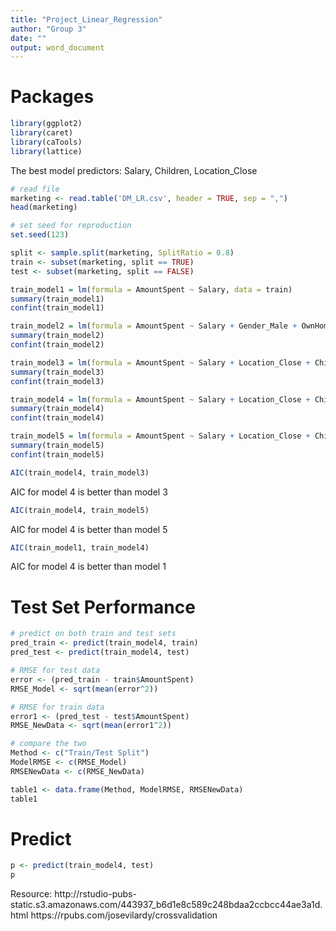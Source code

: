 ```yaml
---
title: "Project_Linear_Regression"
author: "Group 3"
date: ""
output: word_document
---
```


# Packages
```r
library(ggplot2)
library(caret)
library(caTools)
library(lattice)
```


The best model predictors: 
Salary, Children, Location_Close

```r
# read file
marketing <- read.table('DM_LR.csv', header = TRUE, sep = ",")
head(marketing)
```

```r
# set seed for reproduction
set.seed(123)

split <- sample.split(marketing, SplitRatio = 0.8)
train <- subset(marketing, split == TRUE)
test <- subset(marketing, split == FALSE)
```

```r
train_model1 = lm(formula = AmountSpent ~ Salary, data = train)
summary(train_model1)
confint(train_model1)
```
```r
train_model2 = lm(formula = AmountSpent ~ Salary + Gender_Male + OwnHome_Own + Married_Married + Location_Close + Age_Middle + Children + Age_Old, data = train)
summary(train_model2)
confint(train_model2)
```

```r
train_model3 = lm(formula = AmountSpent ~ Salary + Location_Close + Children + OwnHome_Own, data = train)
summary(train_model3)
confint(train_model3)
```

```r
train_model4 = lm(formula = AmountSpent ~ Salary + Location_Close + Children, data = train)
summary(train_model4)
confint(train_model4)
```




```r
train_model5 = lm(formula = AmountSpent ~ Salary + Location_Close + Children + OwnHome_Own + Age_Old, data = train)
summary(train_model5)
confint(train_model5)
```


```r
AIC(train_model4, train_model3)
```
AIC for model 4 is better than model 3


```r
AIC(train_model4, train_model5)
```
AIC for model 4 is better than model 5


```r
AIC(train_model1, train_model4)
```
AIC for model 4 is better than model 1

# Test Set Performance

```r
# predict on both train and test sets
pred_train <- predict(train_model4, train)
pred_test <- predict(train_model4, test)

# RMSE for test data
error <- (pred_train - train$AmountSpent)
RMSE_Model <- sqrt(mean(error^2))

# RMSE for train data
error1 <- (pred_test - test$AmountSpent)
RMSE_NewData <- sqrt(mean(error1^2))

# compare the two
Method <- c("Train/Test Split")
ModelRMSE <- c(RMSE_Model)
RMSENewData <- c(RMSE_NewData)

table1 <- data.frame(Method, ModelRMSE, RMSENewData)
table1

```

# Predict
```r
p <- predict(train_model4, test)
p
```

Resource: http://rstudio-pubs-static.s3.amazonaws.com/443937_b6d1e8c589c248bdaa2ccbcc44ae3a1d.html
https://rpubs.com/josevilardy/crossvalidation

